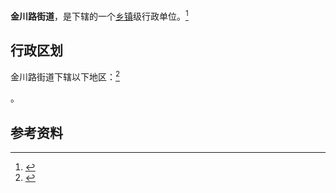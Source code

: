 {{中国乡级行政区|62/03/02/004/000}}

'''金川路街道'''，是{{PRC admin/fullname|62/03/02/004/000|3}}下辖的一个[[乡镇|乡镇]]级行政单位。<ref>{{PRC admin/ref sgc|{{PRC admin/parent|62/03/02/004/000}}}}</ref>

== 行政区划 ==

金川路街道下辖以下地区：<ref>{{PRC admin/ref sgc|62/03/02/004/000}}</ref>

{{PRC admin/children|62/03/02/004/000}}。

== 参考资料 ==

{{reflist}}

{{行政区划小作品}}
{{PRC admin/navcat|62/03/02/004/000}}